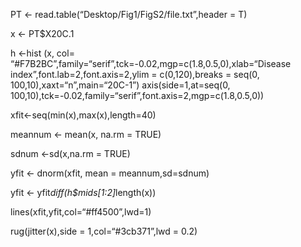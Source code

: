 PT <- read.table("Desktop/Fig1/FigS2/file.txt",header = T)

x <- PT$X20C.1

h <-hist (x, col= "#F7B2BC",family="serif",tck=-0.02,mgp=c(1.8,0.5,0),xlab="Disease index",font.lab=2,font.axis=2,ylim = c(0,120),breaks = seq(0, 100,10),xaxt="n",main="20C-1")
axis(side=1,at=seq(0, 100,10),tck=-0.02,family="serif",font.axis=2,mgp=c(1.8,0.5,0))

xfit<-seq(min(x),max(x),length=40)

meannum <- mean(x, na.rm = TRUE)

sdnum <-sd(x,na.rm = TRUE)

yfit <- dnorm(xfit, mean = meannum,sd=sdnum)

yfit <- yfit*diff(h$mids[1:2]*length(x))

lines(xfit,yfit,col="#ff4500",lwd=1)

rug(jitter(x),side = 1,col="#3cb371",lwd = 0.2)

